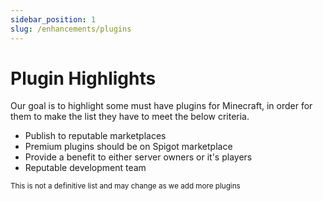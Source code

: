 ```yaml
---
sidebar_position: 1
slug: /enhancements/plugins
---
```


# Plugin Highlights

Our goal is to highlight some must have plugins for Minecraft, in order for them to make the list they have to meet the below criteria.

- Publish to reputable marketplaces
- Premium plugins should be on Spigot marketplace
- Provide a benefit to either server owners or it's players
- Reputable development team

<small>This is not a definitive list and may change as we add more plugins</small>